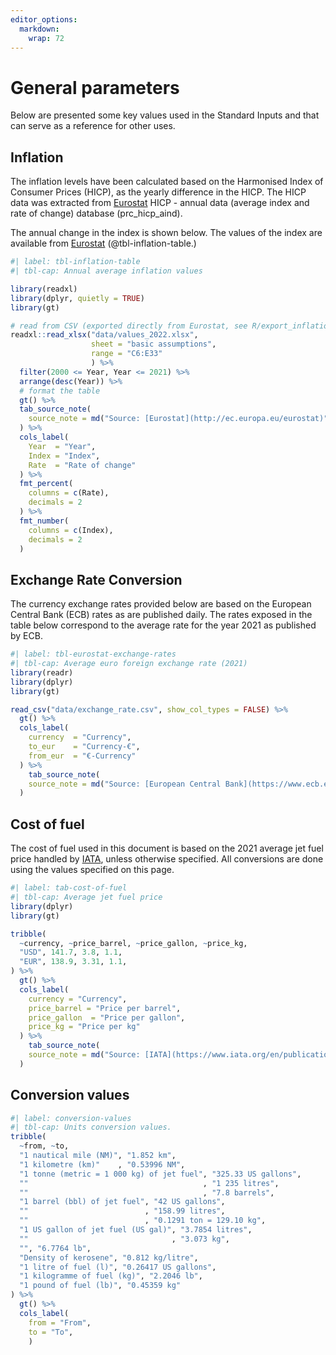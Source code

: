 ```yaml
---
editor_options: 
  markdown: 
    wrap: 72
---
```


# General parameters {#conversions .unnumbered}

Below are presented some key values used in the Standard Inputs and that can serve as a reference for other uses.

## Inflation {#inflation .unnumbered}

The inflation levels have been calculated based on the Harmonised Index
of Consumer Prices (HICP), as the yearly difference in the HICP. The
HICP data was extracted from [Eurostat](http://ec.europa.eu/eurostat)
HICP - annual data (average index and rate of change) database
(prc_hicp_aind).

The annual change in the index is shown below. The values of the index
are available from [Eurostat](http://ec.europa.eu/eurostat) (@tbl-inflation-table.)

```r
#| label: tbl-inflation-table
#| tbl-cap: Annual average inflation values

library(readxl)
library(dplyr, quietly = TRUE)
library(gt)

# read from CSV (exported directly from Eurostat, see R/export_inflation.R)
readxl::read_xlsx("data/values_2022.xlsx",
                  sheet = "basic assumptions",
                  range = "C6:E33" 
                  ) %>%
  filter(2000 <= Year, Year <= 2021) %>%
  arrange(desc(Year)) %>% 
  # format the table
  gt() %>%
  tab_source_note(
    source_note = md("Source: [Eurostat](http://ec.europa.eu/eurostat)")
  ) %>%
  cols_label(
    Year  = "Year",
    Index = "Index",
    Rate  = "Rate of change"
  ) %>%
  fmt_percent(
    columns = c(Rate),
    decimals = 2
  ) %>%
  fmt_number(
    columns = c(Index),
    decimals = 2
  )
```

## Exchange Rate Conversion {#exchange-rates .unnumbered}

The currency exchange rates provided below are based on the European Central Bank (ECB) rates as are published daily. The rates exposed in the table below correspond to the average rate for the year 2021 as published by ECB.

```r
#| label: tbl-eurostat-exchange-rates
#| tbl-cap: Average euro foreign exchange rate (2021)
library(readr)
library(dplyr)
library(gt)

read_csv("data/exchange_rate.csv", show_col_types = FALSE) %>%
  gt() %>%
  cols_label(
    currency  = "Currency",
    to_eur    = "Currency-€",
    from_eur  = "€-Currency"
  ) %>%
    tab_source_note(
    source_note = md("Source: [European Central Bank](https://www.ecb.europa.eu/stats/policy_and_exchange_rates/euro_reference_exchange_rates/html/index.en.html)")
  )
```

## Cost of fuel {.unnumbered}

The cost of fuel used in this document is based on the 2021 average jet
fuel price handled by [IATA](https://www.iata.org/en/publications/economics/fuel-monitor/), unless otherwise specified. All conversions are done using the values specified on this page.

```r
#| label: tab-cost-of-fuel
#| tbl-cap: Average jet fuel price
library(dplyr)
library(gt)

tribble(
  ~currency, ~price_barrel, ~price_gallon, ~price_kg,
  "USD", 141.7, 3.8, 1.1,
  "EUR", 138.9, 3.31, 1.1,
) %>%
  gt() %>%
  cols_label(
    currency = "Currency",
    price_barrel = "Price per barrel",
    price_gallon  = "Price per gallon",
    price_kg = "Price per kg"
  ) %>%
    tab_source_note(
    source_note = md("Source: [IATA](https://www.iata.org/en/publications/economics/fuel-monitor/)")
  )
```

## Conversion values {.unnumbered}

```r
#| label: conversion-values
#| tbl-cap: Units conversion values.
tribble(
  ~from, ~to,
  "1 nautical mile (NM)", "1.852 km",
  "1 kilometre (km)"    , "0.53996 NM",
  "1 tonne (metric = 1 000 kg) of jet fuel", "325.33 US gallons",
  ""                                       , "1 235 litres",
  ""                                       , "7.8 barrels",
  "1 barrel (bbl) of jet fuel", "42 US gallons",
  ""                          , "158.99 litres",
  ""                          , "0.1291 ton = 129.10 kg",
  "1 US gallon of jet fuel (US gal)", "3.7854 litres",
  ""                                , "3.073 kg",
  "", "6.7764 lb",
  "Density of kerosene", "0.812 kg/litre",
  "1 litre of fuel (l)", "0.26417 US gallons",
  "1 kilogramme of fuel (kg)", "2.2046 lb",
  "1 pound of fuel (lb)", "0.45359 kg"
) %>% 
  gt() %>%
  cols_label(
    from = "From",
    to = "To",
    )
```
